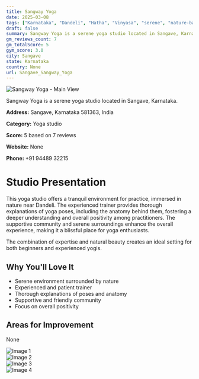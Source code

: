 ```yaml
---
title: Sangway Yoga
date: 2025-03-08
tags: ["Karnataka", "Dandeli", "Hatha", "Vinyasa", "serene", "nature-based", "Sangave"]  
draft: false
summary: Sangway Yoga is a serene yoga studio located in Sangave, Karnataka.
gm_reviews_count: 7
gm_totalScore: 5
gym_score: 3.0
city: Sangave
state: Karnataka
country: None
url: Sangave_Sangway_Yoga
---
```


<div className="aspect-[16/9] relative my-8">
  <img 
    src="https://lh5.googleusercontent.com/p/AF1QipMIusMQnnbxAcZkUJyB2qynk_Qfl59gQeX0MSy9=w1920-h1080-k-no"
    alt="Sangway Yoga - Main View"
    className="object-cover absolute inset-0 w-full h-full rounded-lg"
  />
</div>

Sangway Yoga is a serene yoga studio located in Sangave, Karnataka.

**Address:** Sangave, Karnataka 581363, India

**Category:** Yoga studio

**Score:** 5 based on 7 reviews

**Website:** None

**Phone:** +91 94489 32215

# Studio Presentation

This yoga studio offers a tranquil environment for practice, immersed in nature near Dandeli. The experienced trainer provides thorough explanations of yoga poses, including the anatomy behind them, fostering a deeper understanding and overall positivity among practitioners. The supportive community and serene surroundings enhance the overall experience, making it a blissful place for yoga enthusiasts.

The combination of expertise and natural beauty creates an ideal setting for both beginners and experienced yogis.

## Why You'll Love It

- Serene environment surrounded by nature
- Experienced and patient trainer
- Thorough explanations of poses and anatomy
- Supportive and friendly community
- Focus on overall positivity

## Areas for Improvement

None

<div className="grid grid-cols-1 xl:grid-cols-2 gap-4 my-8">
<div className="aspect-[4/3] relative"><img src="https://lh3.googleusercontent.com/p/AF1QipMzFUaN3rUqi1tsIaC9RW74jyheeTAWtup-Yeoy=w1920-h1080-k-no" alt="Image 1" className="object-cover absolute inset-0 w-full h-full rounded-lg" /></div>
<div className="aspect-[4/3] relative"><img src="https://lh5.googleusercontent.com/p/AF1QipNqDhdO2vSgz3CDPC2WMT2jOpknVNQk5T0rnHEq=w1920-h1080-k-no" alt="Image 2" className="object-cover absolute inset-0 w-full h-full rounded-lg" /></div>
<div className="aspect-[4/3] relative"><img src="https://lh5.googleusercontent.com/p/AF1QipMtZpEkdiTJalwCGj06siljv7OWNincHrYO0fwa=w1920-h1080-k-no" alt="Image 3" className="object-cover absolute inset-0 w-full h-full rounded-lg" /></div>
<div className="aspect-[4/3] relative"><img src="https://lh5.googleusercontent.com/p/AF1QipOYNOrk3qahx9ZO1OuHP-cqzfdzbn8_1JfoBuOG=w1920-h1080-k-no" alt="Image 4" className="object-cover absolute inset-0 w-full h-full rounded-lg" /></div>
</div>